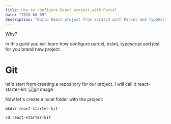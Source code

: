 ```yaml
---
title: How to configure React project with Parcel
date: "2020-08-09"
description: "Build React project from scratch with Parcel and TypeScript"
---
```


Why?

In this guild you will learn how configure parcel, eslint, typescript and jest for you brand new project.

# Git

let's start from creating a repository for our project. I will call it react-starter-kit:
![git image](./git-create.png)

Now let's create a local folder with the project:

```mkdir react-starter-kit```

```cd react-starter-kit```

